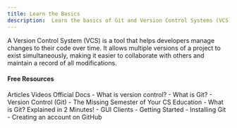 ```yaml
---
title: Learn the Basics
description:  Learn the basics of Git and Version Control Systems (VCS).
---
```




A Version Control System (VCS) is a tool that helps developers manage changes to their code over time. It allows multiple versions of a project to exist simultaneously, making it easier to collaborate with others and maintain a record of all modifications.

#### Free Resources


<Tabs defaultValue="article">
<TabsList>
<TabsTrigger value="article">Articles</TabsTrigger>
<TabsTrigger value="video">Videos</TabsTrigger>
<TabsTrigger value="official">Official Docs</TabsTrigger>
</TabsList>

<TabsContent value="article">
<Note type="note" title="article">
- <Link href="https://www.atlassian.com/git/tutorials/what-is-version-control">What is version control?</Link>
- <Link href="https://www.datacamp.com/blog/all-about-git">What is Git?</Link>
- <Link href="https://missing.csail.mit.edu/2020/version-control/">Version Control (Git) - The Missing Semester of Your CS Education</Link>
</Note>
</TabsContent>
<TabsContent value="video">
<Note type="note" title="video" >
- <Link href="https://www.youtube.com/watch?v=2ReR1YJrNOM">What is Git? Explained in 2 Minutes!</Link>
</Note>
</TabsContent>
<TabsContent value="official">
<Note type="note" title="official" >
- <Link href="https://git-scm.com/downloads/guis">GUI Clients</Link>
- <Link href="https://git-scm.com/book/en/v2/Getting-Started-Installing-Git">Getting Started - Installing Git</Link>
- <Link href="https://docs.github.com/en/get-started/start-your-journey/creating-an-account-on-github">Creating an account on GitHub</Link>
</Note>
</TabsContent>
</Tabs>